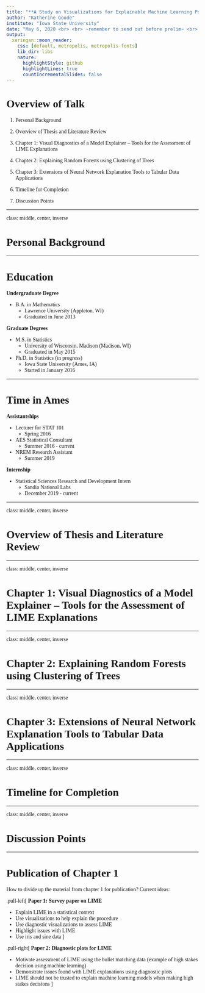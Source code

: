 ```yaml
---
title: "**A Study on Visualizations for Explainable Machine Learning Predictions** <br> Statistics PhD Oral Prelim"
author: "Katherine Goode"
institute: "Iowa State University"
date: "May 6, 2020 <br> <br> ~remember to send out before prelim~ <br> ~50 minute talk~"
output:
  xaringan::moon_reader:
    css: [default, metropolis, metropolis-fonts]
    lib_dir: libs
    nature:
      highlightStyle: github
      highlightLines: true
      countIncrementalSlides: false
---
```


<style>

.remark-slide-content {
  background-color: #FFFFFF;
  border-top: 80px solid #7C2529;
  font-size: 24px;
  font-weight: 300;
  line-height: 1.5;
  padding: 1em 2em 1em 2em
}

.inverse {
  background-color: #6E6259;
  border-top: 80px solid #6E6259;
  text-shadow: none;
}

.remark-slide-content > h1 {
  font-family: 'Songti SC';
  font-weight: normal;
  font-size: 45px;
  margin-top: -95px;
  margin-left: -00px;
  color: #FFFFFF;
}

.title-slide {
  background-color: #FFFFFF;
  border-top: 80px solid #7C2529;
  border-bottom: 30px solid #6E6259;
}

.title-slide > h1  {
  color: #1A292C;
  font-size: 40px;
  text-shadow: none;
  font-weight: 400;
  text-align: left;
  margin-left: 15px;
  padding-top: 80px;
}

body {
  font-family: 'Songti SC';
}

.remark-slide-number {
  font-size: 13pt;
  font-family: 'Songti SC';
  color: #272822;
  opacity: 1;
}
.inverse .remark-slide-number {
  font-size: 13pt;
  font-family: 'Songti SC';
  color: #FAFAFA;
  opacity: 1;
}

</style>

# Overview of Talk

1. Personal Background

2. Overview of Thesis and Literature Review

3. Chapter 1: Visual Diagnostics of a Model Explainer -- Tools for the Assessment of LIME Explanations

4. Chapter 2: Explaining Random Forests using Clustering of Trees

5. Chapter 3: Extensions of Neural Network Explanation Tools to Tabular Data Applications

6. Timeline for Completion

7. Discussion Points

---

class: middle, center, inverse

# Personal Background

---

# Education

**Undergraduate Degree**

- B.A. in Mathematics
  - Lawrence University (Appleton, WI)
  - Graduated in June 2013

**Graduate Degrees**

- M.S. in Statistics 
  - University of Wisconsin, Madison (Madison, WI)
  - Graduated in May 2015
- Ph.D. in Statistics (in progress)
  - Iowa State University (Ames, IA)  
  - Started in January 2016

---

# Time in Ames

**Assistantships**

- Lecturer for STAT 101
  - Spring 2016
- AES Statistical Consultant
  - Summer 2016 - current
- NREM Research Assistant 
  - Summer 2019
  
**Internship**

- Statistical Sciences Research and Development Intern
  - Sandia National Labs
  - December 2019 - current

---

class: middle, center, inverse

# Overview of Thesis and Literature Review

---

class: middle, center, inverse

# Chapter 1: Visual Diagnostics of a Model Explainer -- Tools for the Assessment of LIME Explanations

---

class: middle, center, inverse

# Chapter 2: Explaining Random Forests using Clustering of Trees

---

class: middle, center, inverse

# Chapter 3: Extensions of Neural Network Explanation Tools to Tabular Data Applications

---

class: middle, center, inverse

# Timeline for Completion

---

class: middle, center, inverse

# Discussion Points

---

# Publication of Chapter 1

How to divide up the material from chapter 1 for publication? Current ideas:

.pull-left[
**Paper 1: Survey paper on LIME**

- Explain LIME in a statistical context
- Use visualizations to help explain the procedure
- Use diagnostic visualizations to assess LIME
- Highlight issues with LIME
- Use iris and sine data
]

.pull-right[
**Paper 2: Diagnostic plots for LIME**

- Motivate assessment of LIME using the bullet matching data (example of high stakes decision using machine learning)
- Demonstrate issues found with LIME explanations using diagnostic plots
- LIME should not be trusted to explain machine learning models when making high stakes decisions 
]
